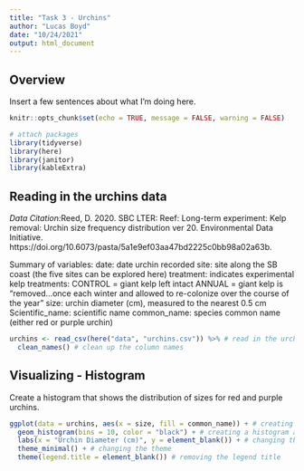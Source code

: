 ```yaml
---
title: "Task 3 - Urchins"
author: "Lucas Boyd"
date: "10/24/2021"
output: html_document
---
```

## Overview
Insert a few sentences about what I'm doing here. 


```r
knitr::opts_chunk$set(echo = TRUE, message = FALSE, warning = FALSE)

# attach packages
library(tidyverse)
library(here)
library(janitor)
library(kableExtra)
```

## Reading in the urchins data 
*Data Citation:*Reed, D. 2020. SBC LTER: Reef: Long-term experiment: Kelp removal: Urchin size frequency distribution ver 20. Environmental Data Initiative. https://doi.org/10.6073/pasta/5a1e9ef03aa47bd2225c0bb98a02a63b. 

Summary of variables:
date: date urchin recorded
site: site along the SB coast (the five sites can be explored here)
treatment: indicates experimental kelp treatments:
CONTROL = giant kelp left intact
ANNUAL = giant kelp is “removed...once each winter and allowed to re-colonize over the course of the year”
size: urchin diameter (cm), measured to the nearest 0.5 cm
Scientific_name: scientific name
common_name: species common name (either red or purple urchin)
```r
urchins <- read_csv(here("data", "urchins.csv")) %>% # read in the urchins data
  clean_names() # clean up the column names 
```
## Visualizing - Histogram 

Create a histogram that shows the distribution of sizes for red and purple urchins. 

```r
ggplot(data = urchins, aes(x = size, fill = common_name)) + # creating a ggplot with urchin size on the x axis
  geom_histogram(bins = 10, color = "black") + # creating a histogram and adjusting color and number of bins
  labs(x = "Urchin Diameter (cm)", y = element_blank()) + # changing the labels and removing the y axis label 
  theme_minimal() + # changing the theme
  theme(legend.title = element_blank()) # removing the legend title
```

